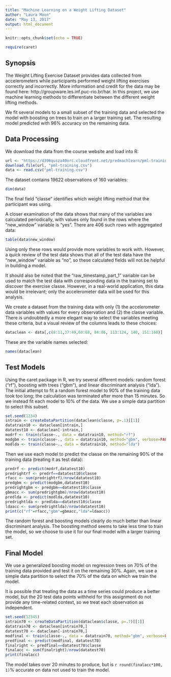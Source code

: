 ```yaml
---
title: "Machine Learning on a Weight Lifting Dataset"
author: "Laura Moon"
date: "May 13, 2017"
output: html_document
---
```


```r
knitr::opts_chunk$set(echo = TRUE)
```

```r
require(caret)
```

## Synopsis

The Weight Lifting Exercise Dataset provides data collected from accelerometers while participants performed weight lifting exercises correctly and incorrectly. More information and credit for the data may be found here: http://groupware.les.inf.puc-rio.br/har. In this project, we use machine learning methods to differentiate between the different weight lifting methods.

We fit several models to a small subset of the training data and selected the model with boosting on trees to train on a larger training set. The resulting model predicted with 96% accuracy on the remaining data.

## Data Processing

We download the data from the course website and load into R:
```r
url <- "https://d396qusza40orc.cloudfront.net/predmachlearn/pml-training.csv"
download.file(url, "pml-training.csv")
data <- read.csv("pml-training.csv")
```
The dataset contains 19622 observations of 160 variables:
```r
dim(data)
```
The final field "classe" identifies which weight lifting method that the participant was using.

A closer examination of the data shows that many of the variables are calculated periodically, with values only found in the rows where the "new_window" variable is "yes". There are 406 such rows with aggregated data:
```r
table(data$new_window)
```
Using only these rows would provide more variables to work with. However, a quick review of the test data shows that all of the test data have the "new_window" variable as "no", so these calculated fields will not be helpful in building a model.

It should also be noted that the "raw_timestamp_part_1" variable can be used to match the test data with corresponding data in the training set to discover the exercise classe. However, in a real-world application, this data would be irrelevant; only the accelerometer data will be used for this analysis.

We create a dataset from the training data with only (1) the accelerometer data variables with values for every observation and (2) the classe variable. There is undoubtedly a more elegant way to select the variables meeting these criteria, but a visual review of the columns leads to these choices:
```r
dataclean <- data[,c(8:11,37:49,60:68, 84:86, 113:124, 140, 151:160)]
```
These are the variable names selected:
```r
names(dataclean)
```

## Test Models
Using the caret package in R, we try several different models: random forest ("rf"), boosting with trees ("gbm"), and linear discriminant analysis ("lda"). The initial attempt to fit a random forest model to 90% of the training data took too long; the calculation was terminated after more than 15 minutes. So we instead fit each model to 10% of the data. We use a simple data partition to select this subset.

```r
set.seed(1234)
intrain <- createDataPartition(dataclean$classe, p=.1)[[1]]
datatrain10 <- dataclean[intrain,]
datatest10 <- dataclean[-intrain,]
modrf <- train(classe~., data = datatrain10, method="rf")
modgbm <- train(classe~., data = datatrain10, method="gbm", verbose=FALSE)
modlda <- train(classe~., data = datatrain10, method="lda")
```
Then we use each model to predict the classe on the remaining 90% of the training data (treating it as test data):
```r
predrf <- predict(modrf,datatest10)
predrightrf <- predrf==datatest10$classe
rfacc <- sum(predrightrf)/nrow(datatest10)
predgbm <- predict(modgbm,datatest10)
predrightgbm <- predgbm==datatest10$classe
gbmacc <- sum(predrightgbm)/nrow(datatest10)
predlda <- predict(modlda,datatest10)
predrightlda <- predlda==datatest10$classe
ldaacc <- sum(predrightlda)/nrow(datatest10)
print(c("rf"=rfacc,"gbm"=gbmacc,"lda"=ldaacc))
```
The random forest and boosting models clearly do much better than linear discriminant analysis. The boosting method seems to take less time to train the model, so we choose to use it for our final model with a larger training set.

## Final Model
We use a generalized boosting model on regression trees on 70% of the training data provided and test it on the remaining 30%. Again, we use a simple data partition to select the 70% of the data on which we train the model. 

It is possible that treating the data as a time series could produce a better model, but the 20 test data points withheld for this assignment do not provide any time-related context, so we treat each observation as independent.
```r
set.seed(12345)
intrain70 <- createDataPartition(dataclean$classe, p=.7)[[1]]
datatrain70 <- dataclean[intrain70,]
datatest70 <- dataclean[-intrain70,]
modfinal <- train(classe~., data = datatrain70, method="gbm", verbose=FALSE)
predfinal <- predict(modfinal, datatest70)
finalright <- predfinal==datatest70$classe
finalacc <- sum(finalright)/nrow(datatest70)
print(finalacc)
```
The model takes over 20 minutes to produce, but is `r round(finalacc*100, 1)`% accurate on data not used to train the model.